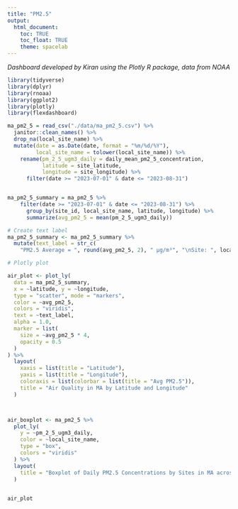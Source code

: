 ```yaml
---
title: "PM2.5"
output: 
  html_document:
    toc: TRUE
    toc_float: TRUE
    theme: spacelab
---
```

*Dashboard developed by Kiran using the Plotly R package, data from NOAA*

```r
library(tidyverse)
library(dplyr)
library(rnoaa)
library(ggplot2)
library(plotly)
library(flexdashboard)

```

```r

ma_pm2_5 = read_csv("./data/ma_pm2_5.csv") %>% 
  janitor::clean_names() %>% 
  drop_na(local_site_name) %>% 
  mutate(date = as.Date(date, format = "%m/%d/%Y"),
         local_site_name = tolower(local_site_name)) %>% 
    rename(pm_2_5_ugm3_daily = daily_mean_pm2_5_concentration,
           latitude = site_latitude,
           longitude = site_longitude) %>% 
      filter(date >= "2023-07-01" & date <= "2023-08-31") 


ma_pm2_5_summary = ma_pm2_5 %>% 
    filter(date >= "2023-07-01" & date <= "2023-08-31") %>% 
      group_by(site_id, local_site_name, latitude, longitude) %>% 
      summarize(avg_pm2_5 = mean(pm_2_5_ugm3_daily))

# Create text label
ma_pm2_5_summary <- ma_pm2_5_summary %>%
  mutate(text_label = str_c(
    "PM2.5 Average = ", round(avg_pm2_5, 2), " µg/m³", "\nSite: ", local_site_name))

# Plotly plot

air_plot <- plot_ly(
  data = ma_pm2_5_summary,
  x = ~latitude, y = ~longitude,
  type = "scatter", mode = "markers",
  color = ~avg_pm2_5,
  colors = "viridis",
  text = ~text_label,
  alpha = 1.0,
  marker = list(
    size = ~avg_pm2_5 * 4,  
    opacity = 0.5  
  )
) %>%
  layout(
    xaxis = list(title = "Latitude"),
    yaxis = list(title = "Longitude"),
    coloraxis = list(colorbar = list(title = "Avg PM2.5")),
    title = "Air Quality in MA by Latitude and Longitude"
  )



air_boxplot <- ma_pm2_5 %>%
  plot_ly(
    y = ~pm_2_5_ugm3_daily,
    color = ~local_site_name,
    type = "box",
    colors = "viridis"
  ) %>%  
  layout(
    title = "Boxplot of Daily PM2.5 Concentrations by Sites in MA across Massachusetts in July-Aug 2023"
  )
  

```

```r

air_plot

```

